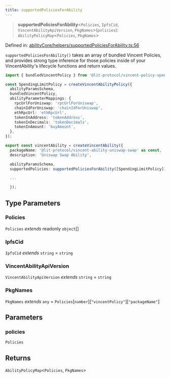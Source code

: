 ```yaml
---
title: supportedPoliciesForAbility
---
```


> **supportedPoliciesForAbility**\<`Policies`, `IpfsCid`, `VincentAbilityApiVersion`, `PkgNames`\>(`policies`): `AbilityPolicyMap`\<`Policies`, `PkgNames`\>

Defined in: [abilityCore/helpers/supportedPoliciesForAbility.ts:56](https://github.com/LIT-Protocol/Vincent/blob/24971b3553e0b3a0f81730455f8a1892791091ad/packages/libs/ability-sdk/src/lib/abilityCore/helpers/supportedPoliciesForAbility.ts#L56)

`supportedPoliciesForAbility()` takes an array of bundled Vincent Policies, and provides strong type inference for those policies
inside of your VincentAbility's lifecycle functions and return values.

```typescript
import { bundledVincentPolicy } from '@lit-protocol/vincent-policy-spending-limit';

const SpendingLimitPolicy = createVincentAbilityPolicy({
  abilityParamsSchema,
  bundledVincentPolicy,
  abilityParameterMappings: {
    rpcUrlForUniswap: 'rpcUrlForUniswap',
    chainIdForUniswap: 'chainIdForUniswap',
    ethRpcUrl: 'ethRpcUrl',
    tokenInAddress: 'tokenAddress',
    tokenInDecimals: 'tokenDecimals',
    tokenInAmount: 'buyAmount',
  },
});

export const vincentAbility = createVincentAbility({
  packageName: '@lit-protocol/vincent-ability-uniswap-swap' as const,
  description: 'Uniswap Swap Ability',

  abilityParamsSchema,
  supportedPolicies: supportedPoliciesForAbility([SpendingLimitPolicy]),

  ...

  });
```

## Type Parameters

### Policies

`Policies` *extends* readonly `object`[]

### IpfsCid

`IpfsCid` *extends* `string` = `string`

### VincentAbilityApiVersion

`VincentAbilityApiVersion` *extends* `string` = `string`

### PkgNames

`PkgNames` *extends* `any` = `Policies`\[`number`\]\[`"vincentPolicy"`\]\[`"packageName"`\]

## Parameters

### policies

`Policies`

## Returns

`AbilityPolicyMap`\<`Policies`, `PkgNames`\>
